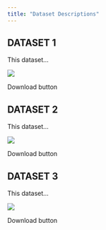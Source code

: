 ```yaml
---
title: "Dataset Descriptions"
---
```


## DATASET 1

This dataset...

![](img/description.png)

Download button

## DATASET 2

This dataset...

![](img/description.png)

Download button

## DATASET 3

This dataset...

![](img/description.png)

Download button
